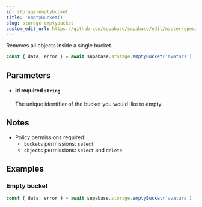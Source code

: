 ```yaml
---
id: storage-emptybucket
title: 'emptyBucket()'
slug: storage-emptybucket
custom_edit_url: https://github.com/supabase/supabase/edit/master/spec/supabase_js_v1_legacy.yml
---
```



Removes all objects inside a single bucket.

```js
const { data, error } = await supabase.storage.emptyBucket('avatars')
```

## Parameters

<ul className="method-list-group">
  
<li className="method-list-item">
  <h4 className="method-list-item-label">
    <span className="method-list-item-label-name">
      id
    </span>
    <span className="method-list-item-label-badge required">
      required
    </span>
    <span className="method-list-item-validation">
      <code>string</code>
    </span>
  </h4>
  <div class="method-list-item-description">

The unique identifier of the bucket you would like to empty.

  </div>
  
</li>

</ul>

## Notes

- Policy permissions required:
  - `buckets` permissions: `select`
  - `objects` permissions: `select` and `delete`

## Examples

### Empty bucket

```js
const { data, error } = await supabase.storage.emptyBucket('avatars')
```
